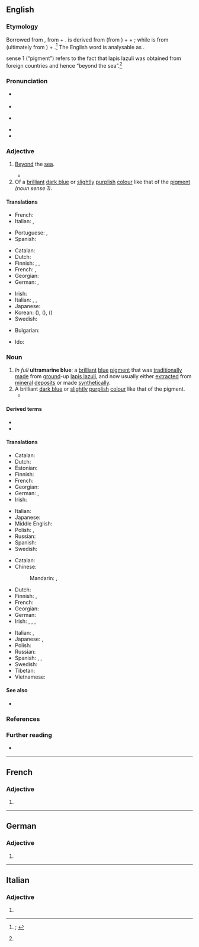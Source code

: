 ==English==
{{was wotd|2021|August|31}}

===Etymology===
{{multiple images
|direction = vertical
|image1 = HepaticaNobilisSLO flower.JPG
|caption1 = An ultramarine ''(adjective sense 2)'' [[flower#Noun|flower]] of the [[common hepatica]] ({{taxlink|Anemone hepatica|species|ver=210807}}).
|image2 = Ultramarinepigment.jpg
|caption2 = Ultramarine [[pigment#Noun|pigment]] ''(noun sense 1)''.
}}

{{root|en|ine-pro|*h₂el-|id=other|*-teros|*mer-|id3=sea|*-iHnos}}
Borrowed from {{bor|en|ML.|ultrāmarīnus}}, from {{der|en|la|ultrā|t=beyond}} + {{m|la|marīnus|t=of or relating to the sea, marine}}. {{m|la||Ultrā}} is derived from {{m|la|uls|t=beyond}} (from {{der|en|ine-pro|*h₂el-|t=beyond; other}}) + {{m|la|-ter|pos={{glossary|suffix}} forming {{glossary|adverb}}s}} + {{m|la|-ā|pos=suffix forming adverbs}}; while {{m|la||marīnus}} is from {{m|la|mare|t=sea}} (ultimately from {{der|en|ine-pro|*mer-|t=sea; lake; wetland}}) + {{m|la|-īnus|pos=suffix meaning ‘of or pertaining to’ forming {{glossary|adjective}}s}}.<ref name="OED">{{R:OED Online|pos=adj.'' and ''n|id=208702|date=March 2021|nodot=1}}; {{R:Lexico|pos=n}}</ref> The English word is analysable as {{prefix|en|ultra|marine}}.

{{glossary|Noun}} sense 1 (“pigment”) refers to the fact that lapis lazuli was obtained from foreign countries and hence “beyond the sea”.<ref name="OED"/>

===Pronunciation===
* {{a|RP}} {{IPA|en|/ˌʌltɹəməˈɹiːn/}}
* {{audio|en|LL-Q1860 (eng)-I learned some phrases-ultramarine.wav|Audio (Southern England)}}
* {{a|GA}} {{IPA|en|/ˌəltɹəməˈɹin/}}
* {{rhymes|en|iːn}}
* {{hyphenation|en|ul|tra|mar|ine}}

===Adjective===
{{en-adj}}

# {{lb|en|archaic}} [[beyond#Preposition|Beyond]] the [[sea]].
#: {{synonyms|en|overseas|transmarine}}
#* {{RQ:Burke State of the Nation|page=11|passage=[I]n England we ſhall never be taught to look upon the annihilation of our trade, the ruin of our credit, the defeat of our armies, and the loſs of our '''ultramarine''' dominions (whatever the author may think of them), to be the high road to proſperity and greatneſs.}}
# Of a [[brilliant#Adjective|brilliant]] [[dark blue]] or [[slightly]] [[purplish]] [[color#Noun|colour]] like that of the [[pigment#Noun|pigment]] ''(noun sense 1)''.
#: {{color panel|120A8F}}

====Translations====
{{trans-top|beyond the sea}}
* French: {{t+|fr|ultramarin}}
* Italian: {{t+|it|oltremare}}, {{t|it|trasmarino}}
{{trans-mid}}
* Portuguese: {{t+|pt|ultramarino}}, {{t|pt|transfretano}}
* Spanish: {{t|es|ultramarino}}
{{trans-bottom}}

{{trans-top|of a brilliant dark blue or slightly purplish colour}}
* Catalan: {{t+|ca|ultramarí}}
* Dutch: {{t+|nl|ultramarijn}}
* Finnish: {{t+|fi|ultramariini}}, {{t+|fi|merensininen}}, {{t|fi|ultramariininsininen}}
* French: {{t+|fr|ultramarin}}, {{t+|fr|outremer}}
* Georgian: {{t|ka|ზღვისიქითა}}
* German: {{t|de|ultramarin}}, {{t|de|ultramarinblau}}
{{trans-mid}}
* Irish: {{t|ga|ultramairíneach}}
* Italian: {{t+|it|oltremare}}, {{t|it|oltremarino}}, {{t|it|trasmarino}}
* Japanese: {{t|ja|[[群青色]]の|tr=ぐんじょういろの, gunjō-iro no}}
* Korean: {{t+|ko|군청}} ({{t+|ko|群靑}}), {{t+|ko|군청색}} ({{t+|ko|群靑色}}), {{t|ko|남청색}} ({{t|ko|藍靑色}})
* Swedish: {{t+|sv|ultramarin}}
{{trans-bottom}}

{{checktrans-top}}
* Bulgarian: {{t-check|bg|ясносин}}
{{trans-mid}}
* Ido: {{t+check|io|ultramaro}}
{{trans-bottom}}

===Noun===
{{en-noun|~}}

# ''In full'' '''ultramarine blue''': a [[brilliant#Adjective|brilliant]] [[blue#Adjective|blue]] [[pigment#Noun|pigment]] that was [[traditionally]] [[make#Verb|made]] from [[grind#Verb|ground]]-up [[lapis lazuli]], and now usually either [[extract#Verb|extracted]] from [[mineral]] [[deposit#Noun|deposits]] or made [[synthetically]].
# A brilliant [[dark blue]] or [[slightly]] [[purplish]] [[color#Noun|colour]] like that of the pigment.
#* {{RQ:Hardy Tess|volume=I|chapter=II|page=14|passage=The atmosphere beneath is languorous, and is so tinged with azure that what artists call the middle distance partakes also of that hue, while the horizon beyond is of the deepest '''ultramarine'''.}}

====Derived terms====
* {{l|en|green ultramarine}}
* {{l|en|ultramarine ash}}

====Translations====
{{trans-top|brilliant blue pigment}}
* Catalan: {{t+|ca|blau d'ultramar|m}}
* Dutch: {{t+|nl|ultramarijn|n}}
* Estonian: {{t|et|ultramariinsinine}}
* Finnish: {{t+|fi|ultramariini}}
* French: {{t+|fr|outremer|m}}
* Georgian: {{t|ka|ულტრამარინი}}
* German: {{t|de|Ultramarinblau|n}}, {{t+|de|Königsblau|n}}
* Irish: {{t|ga|ultramairín|m}}
{{trans-mid}}
* Italian: {{t|it|ultramarino|m}}
* Japanese: {{t+|ja|ウルトラマリン|tr=urutoramarin}}
* Middle English: {{t|enm|asure}}
* Polish: {{t+|pl|ultramaryna|f}}, {{t|pl|farbka|f}} {{qualifier|informal}}
* Russian: {{t+|ru|ультрамари́н|m}}
* Spanish: {{t|es|azul ultramarino|m}}
* Swedish: {{t+|sv|ultramarin}}
{{trans-bottom}}

{{trans-top|brilliant dark blue or slightly purplish colour}}
* Catalan: {{t+|ca|blau d'ultramar}}
* Chinese:
*: Mandarin: {{t+|cmn|羣青}}, {{t+|cmn|群青|tr=qúnqīng}}
* Dutch: {{t+|nl|ultramarijn|n}}
* Finnish: {{t+|fi|ultramariini}}, {{t+|fi|merensininen}}
* French: {{t+|fr|outremer|m}}
* Georgian: {{t|ka|ულტრამარინი}}
* German: {{t|de|Ultramarinblau|n}}
* Irish: {{t|ga|ultramairín|m}}, {{t|ga|gorm ultramhuiríneach}}, {{t|ga|ultramhuiríneach}}, {{t|ga|úrghorm}}
{{trans-mid}}
* Italian: {{t+|it|oltremare|m}}, {{t+|it|blu oltremare|m}}
* Japanese: {{t+|ja|群青|tr=ぐんじょう, gunjō}}, {{t+|ja|群青色|tr=ぐんじょういろ, gunjōiro}}
* Polish: {{t+|pl|ultramaryna|f}}
* Russian: {{t+|ru|ультрамари́н|m}}
* Spanish: {{t|es|azul de ultramar|m}}, {{t|es|azul ultramarino|m}}, {{t|es|azul ultramaro}}
* Swedish: {{t+|sv|ultramarin}}
* Tibetan: {{t|bo|མུ་མེན}}
* Vietnamese: {{t|vi|lam sẫm}}
{{trans-bottom}}

====See also====
* {{list:blues/en}}

===References===
<references/>

===Further reading===
* {{pedia}}

----

==French==

===Adjective===
{{head|fr|adjective form}}

# {{feminine singular of|fr|ultramarin}}

----

==German==

===Adjective===
{{head|de|adjective form}}

# {{de-adj form of|ultramarin}}

----

==Italian==

===Adjective===
{{it-adj-form|f-p}}

# {{adj form of|it|ultramarino||f|p}}